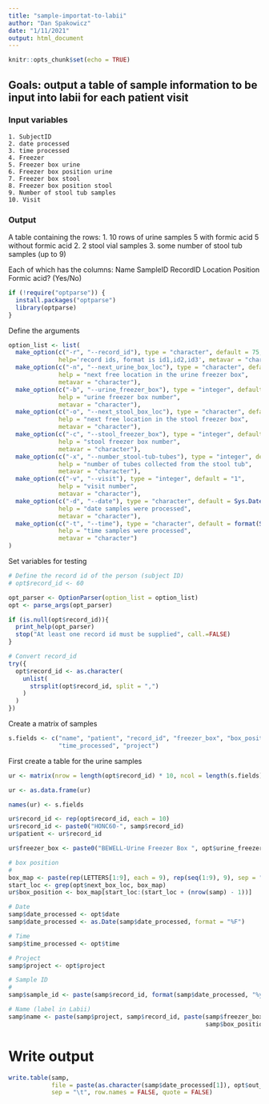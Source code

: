 ```yaml
---
title: "sample-importat-to-labii"
author: "Dan Spakowicz"
date: "1/11/2021"
output: html_document
---
```


```r
knitr::opts_chunk$set(echo = TRUE)
```


## Goals: output a table of sample information to be input into labii for each patient visit

### Input variables
    1. SubjectID
    2. date processed
    3. time processed
    4. Freezer
    5. Freezer box urine
    6. Freezer box position urine
    7. Freezer box stool 
    8. Freezer box position stool
    9. Number of stool tub samples
    10. Visit

### Output
  A table containing the rows:
    1. 10 rows of urine samples
        5 with formic acid
        5 without formic acid
    2. 2 stool vial samples
    3. some number of stool tub samples (up to 9)
    
  Each of which has the columns: 
      Name
      SampleID
      RecordID
      Location
      Position
      Formic acid? (Yes/No)
    
```r
if (!require("optparse")) {
  install.packages("optparse")
  library(optparse)
}
```

Define the arguments

```r
option_list <- list(
  make_option(c("-r", "--record_id"), type = "character", default = 75,
              help='record ids, format is id1,id2,id3', metavar = "character"),
  make_option(c("-n", "--next_urine_box_loc"), type = "character", default = "A1",
              help = "next free location in the urine freezer box",
              metavar = "character"),
  make_option(c("-b", "--urine_freezer_box"), type = "integer", default = "1",
              help = "urine freezer box number",
              metavar = "character"),
  make_option(c("-o", "--next_stool_box_loc"), type = "character", default = "A1",
              help = "next free location in the stool freezer box",
              metavar = "character"),
  make_option(c("-c", "--stool_freezer_box"), type = "integer", default = "1",
              help = "stool freezer box number",
              metavar = "character"),
  make_option(c("-x", "--number_stool-tub-tubes"), type = "integer", default = "9",
              help = "number of tubes collected from the stool tub",
              metavar = "character"),
  make_option(c("-v", "--visit"), type = "integer", default = "1",
              help = "visit number",
              metavar = "character"),
  make_option(c("-d", "--date"), type = "character", default = Sys.Date(),
              help = "date samples were processed",
              metavar = "character"),
  make_option(c("-t", "--time"), type = "character", default = format(Sys.time(), "%H:%M"),
              help = "time samples were processed",
              metavar = "character")
)
```

Set variables for testing
```r
# Define the record id of the person (subject ID)
# opt$record_id <- 60

```


```r
opt_parser <- OptionParser(option_list = option_list)
opt <- parse_args(opt_parser)

if (is.null(opt$record_id)){
  print_help(opt_parser)
  stop("At least one record id must be supplied", call.=FALSE)
}

# Convert record_id
try({
  opt$record_id <- as.character(
    unlist(
      strsplit(opt$record_id, split = ",")
    )
  )
})
```

Create a matrix of samples

```r
s.fields <- c("name", "patient", "record_id", "freezer_box", "box_position", "date_processed",
              "time_processed", "project")

```

First create a table for the urine samples

```r
ur <- matrix(nrow = length(opt$record_id) * 10, ncol = length(s.fields))

ur <- as.data.frame(ur)

names(ur) <- s.fields

ur$record_id <- rep(opt$record_id, each = 10)
ur$record_id <- paste0("HONC60-", samp$record_id)
ur$patient <- ur$record_id

ur$freezer_box <- paste0("BEWELL-Urine Freezer Box ", opt$urine_freezer_box)

# box position
#
box_map <- paste(rep(LETTERS[1:9], each = 9), rep(seq(1:9), 9), sep = "")
start_loc <- grep(opt$next_box_loc, box_map)
ur$box_position <- box_map[start_loc:(start_loc + (nrow(samp) - 1))]

# Date
samp$date_processed <- opt$date
samp$date_processed <- as.Date(samp$date_processed, format = "%F")

# Time
samp$time_processed <- opt$time

# Project
samp$project <- opt$project

# Sample ID
#
samp$sample_id <- paste(samp$record_id, format(samp$date_processed, "%y%m%d"), seq(1:10), sep = ".")

# Name (label in Labii)
samp$name <- paste(samp$project, samp$record_id, paste(samp$freezer_box,
                                                       samp$box_position, sep = "."), samp$date_processed, sep = " ")


```

# Write output

```r
write.table(samp,
            file = paste(as.character(samp$date_processed[1]), opt$out_samples, sep = "_"),
            sep = "\t", row.names = FALSE, quote = FALSE)
```

    
